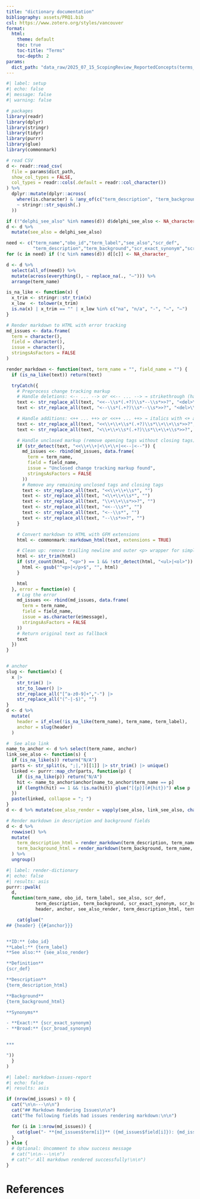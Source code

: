 ```yaml
---
title: "dictionary documentation"
bibliography: assets/PRQ1.bib
csl: https://www.zotero.org/styles/vancouver
format:
  html:
    theme: default
    toc: true
    toc-title: "Terms"
    toc-depth: 2
params:
  dict_path: "data_raw/2025_07_15_ScopingReview_ReportedConcepts(terms_main).csv"
---
```


```r
#| label: setup
#| echo: false
#| message: false
#| warning: false

# packages
library(readr)
library(dplyr)
library(stringr)
library(tidyr)
library(purrr)
library(glue)
library(commonmark)

# read CSV
d <- readr::read_csv(
  file = params$dict_path,
  show_col_types = FALSE,
  col_types = readr::cols(.default = readr::col_character())
) %>%
  dplyr::mutate(dplyr::across(
    where(is.character) & !any_of(c("term_description", "term_background")),
    ~ stringr::str_squish(.)
  ))

if (!"delphi_see_also" %in% names(d)) d$delphi_see_also <- NA_character_
d <- d %>%
  mutate(see_also = delphi_see_also)

need <- c("term_name","obo_id","term_label","see_also","scr_def",
          "term_description","term_background","scr_exact_synonym","scr_broad_synonym")
for (c in need) if (!c %in% names(d)) d[[c]] <- NA_character_

d <- d %>%
  select(all_of(need)) %>%
  mutate(across(everything(), ~ replace_na(., "–"))) %>%
  arrange(term_name)

is_na_like <- function(x) {
  x_trim <- stringr::str_trim(x)
  x_low  <- tolower(x_trim)
  is.na(x) | x_trim == "" | x_low %in% c("na", "n/a", "-", "–", "—")
}

# Render markdown to HTML with error tracking
md_issues <- data.frame(
  term = character(),
  field = character(),
  issue = character(),
  stringsAsFactors = FALSE
)

render_markdown <- function(text, term_name = "", field_name = "") {
  if (is_na_like(text)) return(text)

  tryCatch({
    # Preprocess change tracking markup
    # Handle deletions: <-- ... --> or <<-- ... --> → strikethrough (handles spaces in closing tag)
    text <- str_replace_all(text, "<<--\\s*(.+?)\\s*--\\s*>>?", "<del>\\1</del>")
    text <- str_replace_all(text, "<--\\s*(.+?)\\s*--\\s*>>?", "<del>\\1</del>")

    # Handle additions: <++ ... ++> or <<++ ... ++> → italics with <+ and +> visible
    text <- str_replace_all(text, "<<\\+\\+\\s*(.+?)\\s*\\+\\+\\s*>>?", "<em>&lt;+ \\1 +&gt;</em>")
    text <- str_replace_all(text, "<\\+\\+\\s*(.+?)\\s*\\+\\+\\s*>>?", "<em>&lt;+ \\1 +&gt;</em>")

    # Handle unclosed markup (remove opening tags without closing tags)
    if (str_detect(text, "<<\\+\\+|<\\+\\+|<<--|<--")) {
      md_issues <<- rbind(md_issues, data.frame(
        term = term_name,
        field = field_name,
        issue = "Unclosed change tracking markup found",
        stringsAsFactors = FALSE
      ))
      # Remove any remaining unclosed tags and closing tags
      text <- str_replace_all(text, "<<\\+\\+\\s*", "")
      text <- str_replace_all(text, "<\\+\\+\\s*", "")
      text <- str_replace_all(text, "\\+\\+\\s*>>?", "")
      text <- str_replace_all(text, "<<--\\s*", "")
      text <- str_replace_all(text, "<--\\s*", "")
      text <- str_replace_all(text, "--\\s*>>?", "")
    }

    # Convert markdown to HTML with GFM extensions
    html <- commonmark::markdown_html(text, extensions = TRUE)

    # Clean up: remove trailing newline and outer <p> wrapper for simple content
    html <- str_trim(html)
    if (str_count(html, "<p>") == 1 && !str_detect(html, "<ul>|<ol>")) {
      html <- gsub("^<p>|</p>$", "", html)
    }

    html
  }, error = function(e) {
    # Log the error
    md_issues <<- rbind(md_issues, data.frame(
      term = term_name,
      field = field_name,
      issue = as.character(e$message),
      stringsAsFactors = FALSE
    ))
    # Return original text as fallback
    text
  })
}


# anchor
slug <- function(x) {
  x |>
    str_trim() |>
    str_to_lower() |>
    str_replace_all("[^a-z0-9]+","-") |>
    str_replace_all("(^-|-$)", "")
}
d <- d %>%
  mutate(
    header = if_else(!is_na_like(term_name), term_name, term_label),
    anchor = slug(header)
  )

#  See also link
name_to_anchor <- d %>% select(term_name, anchor)
link_see_also <- function(s) {
  if (is_na_like(s)) return("N/A")
  parts <- str_split(s, ";|,")[[1]] |> str_trim() |> unique()
  linked <- purrr::map_chr(parts, function(p) {
    if (is_na_like(p)) return("N/A")
    hit <- name_to_anchor$anchor[name_to_anchor$term_name == p]
    if (length(hit) == 1 && !is.na(hit)) glue("[{p}](#{hit})") else p
  })
  paste(linked, collapse = "; ")
}
d <- d %>% mutate(see_also_render = vapply(see_also, link_see_also, character(1)))

# Render markdown in description and background fields
d <- d %>%
  rowwise() %>%
  mutate(
    term_description_html = render_markdown(term_description, term_name, "term_description"),
    term_background_html = render_markdown(term_background, term_name, "term_background")
  ) %>%
  ungroup()
```

```r
#| label: render-dictionary
#| echo: false
#| results: asis
purrr::pwalk(
  d,
  function(term_name, obo_id, term_label, see_also, scr_def,
           term_description, term_background, scr_exact_synonym, scr_broad_synonym,
           header, anchor, see_also_render, term_description_html, term_background_html) {

    cat(glue("
## {header} {{#{anchor}}}


**ID:** {obo_id}
**Label:** {term_label}
**See also:** {see_also_render}

**Definition**
{scr_def}

**Description**
{term_description_html}

**Background**
{term_background_html}

**Synonyms**

- **Exact:** {scr_exact_synonym}
- **Broad:** {scr_broad_synonym}


***

"))
  }
)
```

```r
#| label: markdown-issues-report
#| echo: false
#| results: asis

if (nrow(md_issues) > 0) {
  cat("\n\n---\n\n")
  cat("## Markdown Rendering Issues\n\n")
  cat("The following fields had issues rendering markdown:\n\n")

  for (i in 1:nrow(md_issues)) {
    cat(glue("- **{md_issues$term[i]}** ({md_issues$field[i]}): {md_issues$issue[i]}\n"))
  }
} else {
  # Optional: Uncomment to show success message
  # cat("\n\n---\n\n")
  # cat("✅ All markdown rendered successfully!\n\n")
}
```

# References

::: {#refs}
:::

